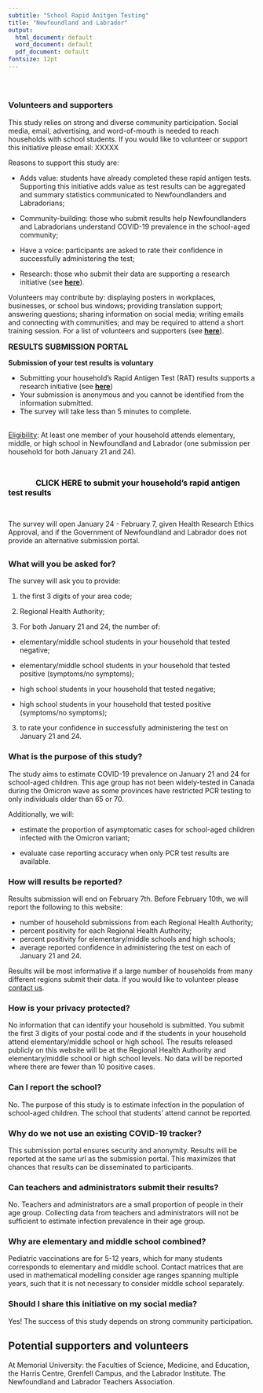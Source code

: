 ```yaml
---
subtitle: "School Rapid Anitgen Testing"
title: "Newfoundland and Labrador"
output:
  html_document: default
  word_document: default
  pdf_document: default
fontsize: 12pt
---
```




\

## {}
### Volunteers and supporters {#contact}

This study relies on strong and diverse community participation. Social media, email, advertising, and word-of-mouth is needed to reach households with school students. If you would like to volunteer or support this initiative please email: XXXXX

Reasons to support this study are:

- Adds value: students have already completed these rapid antigen tests. Supporting this initiative adds value as test results can be aggregated and summary statistics communicated to Newfoundlanders and Labradorians;

- Community-building: those who submit results help Newfoundlanders and Labradorians understand COVID-19 prevalence in the school-aged community;

- Have a voice: participants are asked to rate their confidence in successfully administering the test;

- Research: those who submit their data are supporting a research initiative (see [**here**](#research)).

Volunteers may contribute by: displaying posters in workplaces, businesses, or school bus windows; providing translation support; answering questions; sharing information on social media; writing emails and connecting with communities; and may be required to attend a short training session. For a list of volunteers and supporters (see [**here**](#volunteers)).

<font size = 3>**RESULTS SUBMISSION PORTAL**</font size>
\
<div class="alert alert-info">
**Submission of your test results is voluntary**

- Submitting your household's Rapid Antigen Test (RAT) results supports a research initiative (see [**here**](#research))
- Your submission is anonymous and you cannot be identified from the information submitted.
- The survey will take less than 5 minutes to complete.

\
<u>Eligibility</u>: At least one member of your household attends elementary, middle, or high school in Newfoundland and Labrador (one submission per household for both January 21 and 24). 

\

|              <font size="3"> <font color="black"> **CLICK HERE to submit your household's rapid antigen test results** </font size> </font color>

\

The survey will open January 24 - February 7, given Health Research Ethics Approval, and if the Government of Newfoundland and Labrador does not provide an alternative submission portal.
</div>


## {}

### What will you be asked for?

The survey will ask you to provide:

1. the first 3 digits of your area code;

1. Regional Health Authority;

1. For both January 21 and 24, the number of:

+ elementary/middle school students in your household that tested negative;

+ elementary/middle school students in your household that tested positive (symptoms/no symptoms);

+ high school students in your household that tested negative;

+ high school students in your household that tested positive (symptoms/no symptoms);

3. to rate your confidence in successfully administering the test on January 21 and 24.

### What is the purpose of this study?

The study aims to estimate COVID-19 prevalence on January 21 and 24 for school-aged children. This age group has not been widely-tested in Canada during the Omicron wave as some provinces have restricted PCR testing to only individuals older than 65 or 70.

Additionally, we will:

- estimate the proportion of asymptomatic cases for school-aged children infected with the Omicron variant;

- evaluate case reporting accuracy when only PCR test results are available.


### How will results be reported?
Results submission will end on February 7th. Before February 10th, we will report the following to this website:

- number of household submissions from each Regional Health Authority;
- percent positivity for each Regional Health Authority;
- percent positivity for elementary/middle schools and high schools;
- average reported confidence in administering the test on each of January 21 and 24.

Results will be most informative if a large number of households from many different regions submit their data. If you would like to volunteer please [contact us](#contact). 

### How is your privacy protected?
No information that can identify your household is submitted. You submit the first 3 digits of your postal code and if the students in your household attend elementary/middle school or high school. The results released publicly on this website will be at the Regional Health Authority and elementary/middle school or high school levels. No data will be reported where there are fewer than 10 positive cases. 

### Can I report the school?
No. The purpose of this study is to estimate infection in the population of school-aged children. The school that students' attend cannot be reported. 

### Why do we not use an existing COVID-19 tracker?
This submission portal ensures security and anonymity. Results will be reported at the same url as the submission portal. This maximizes that chances that results can be disseminated to participants.

### Can teachers and administrators submit their results?
No. Teachers and administrators are a small proportion of people in their age group. Collecting data from teachers and administrators will not be sufficient to estimate infection prevalence in their age group.

### Why are elementary and middle school combined?
Pediatric vaccinations are for 5-12 years, which for many students corresponds to elementary and middle school. Contact matrices that are used in mathematical modelling consider age ranges spanning multiple years, such that it is not necessary to consider middle school separately. 

### Should I share this initiative on my social media?
Yes! The success of this study depends on strong community participation.

## Potential supporters and volunteers {#volunteers}
At Memorial University: the Faculties of Science, Medicine, and Education, the Harris Centre, Grenfell Campus, and the Labrador Institute. The Newfoundland and Labrador Teachers Association.